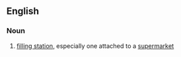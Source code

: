 ==English==
{{wikipedia}}
===Noun===
{{en-noun|head=[[petrol]] [[filling]] [[station]]}}

#{{British}} [[filling station]], especially one attached to a [[supermarket]]